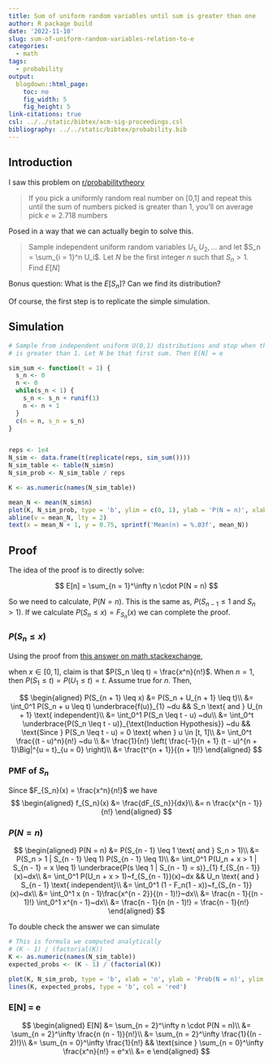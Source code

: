 ```yaml
---
title: Sum of uniform random variables until sum is greater than one
author: R package build
date: '2022-11-10'
slug: sum-of-uniform-random-variables-relation-to-e
categories:
  - math
tags:
  - probability
output:
  blogdown::html_page:
    toc: no
    fig_width: 5
    fig_height: 5
link-citations: true
csl: ../../static/bibtex/acm-sig-proceedings.csl
bibliography: ../../static/bibtex/probability.bib  
---
```


## Introduction

I saw this problem on [r/probabilitytheory](https://www.reddit.com/r/probabilitytheory/comments/rii5n6/simulation_of_eulers_number_oc/)

> If you pick a uniformly random real number on [0,1] and repeat this until the sum of numbers picked is greater than 1, you'll on average pick $e \approx 2.718$ numbers

Posed in a way that we can actually begin to solve this.

> Sample independent uniform random variables $U_1, U_2, \ldots$ and let $S_n = \sum_{i = 1}^n U_i$. Let $N$ be the first integer $n$ such that $S_n > 1$. Find $E[N]$

Bonus question: What is the $E[S_n]$? Can we find its distribution?

Of course, the first step is to replicate the simple simulation.

## Simulation

```r
# Sample from independent uniform U(0,1) distributions and stop when the sum
# is greater than 1. Let N be that first sum. Then E[N] = e

sim_sum <- function(t = 1) {
  s_n <- 0
  n <- 0
  while(s_n < 1) {
    s_n <- s_n + runif(1)
    n <- n + 1
  }
  c(n = n, s_n = s_n)
}


reps <- 1e4
N_sim <- data.frame(t(replicate(reps, sim_sum())))
N_sim_table <- table(N_sim$n)
N_sim_prob <- N_sim_table / reps

K <- as.numeric(names(N_sim_table))

mean_N <- mean(N_sim$n)
plot(K, N_sim_prob, type = 'b', ylim = c(0, 1), ylab = 'P(N = n)', xlab = 'N')
abline(v = mean_N, lty = 2)
text(x = mean_N + 1, y = 0.75, sprintf('Mean(n) = %.03f', mean_N))
```

## Proof

The idea of the proof is to directly solve:

$$
E[n] = \sum_{n = 1}^\infty n \cdot P(N = n)
$$

So we need to calculate, $P(N = n)$.
This is the same as, $P(S_{n - 1} \leq 1 \text{ and } S_n > 1)$.
If we calculate $P(S_n \leq x) = F_{S_n}(x)$ we can complete the proof.

### $P(S_n \leq x)$

Using the proof from [this answer on math.stackexchange](https://math.stackexchange.com/a/1683574/76510),

when $x \in [0,1]$, claim is that $P(S_n \leq t) = \frac{x^n}{n!}$. When $n = 1$, then $P(S_1 \leq t) = P(U_1 \leq t) = t$. Assume true for $n$. Then,

$$
\begin{aligned}
P(S_{n + 1} \leq x) &= P(S_n + U_{n + 1} \leq t)\\
&= \int_0^1 P(S_n + u \leq t) \underbrace{f(u)}_{1} ~du && S_n \text{ and } U_{n + 1} \text{ independent}\\
&=  \int_0^1 P(S_n \leq t - u) ~du\\
&=  \int_0^t \underbrace{P(S_n \leq t - u)}_{\text{Induction Hypothesis}} ~du && \text{Since } P(S_n \leq t - u) = 0 \text{ when } u \in [t, 1]\\
&= \int_0^t \frac{(t - u)^n}{n!} ~du \\
&= \frac{1}{n!} \left( \frac{-1}{n + 1} (t - u)^{n + 1}\Big|^{u = t}_{u = 0} \right)\\
&= \frac{t^{n + 1}}{(n + 1)!}
\end{aligned}
$$

### PMF of $S_n$
Since $F_{S_n}(x) = \frac{x^n}{n!}$ we have
$$
\begin{aligned}
f_{S_n}(x) &= \frac{dF_{S_n}}{dx}\\
&= n \frac{x^{n - 1}}{n!}
\end{aligned}
$$

### $P(N = n)$
$$
\begin{aligned}
P(N = n) &= P(S_{n - 1} \leq 1 \text{ and } S_n > 1)\\
&= P(S_n > 1 | S_{n - 1} \leq 1) P(S_{n - 1} \leq 1)\\
&= \int_0^1 P(U_n + x > 1 | S_{n - 1} = x \leq 1) \underbrace{P(s \leq 1 | S_{n - 1} = s)}_{1} f_{S_{n - 1}}(x)~dx\\
&= \int_0^1 P(U_n + x > 1)~f_{S_{n - 1}}(x)~dx && U_n \text{ and } S_{n - 1} \text{ independent}\\
&= \int_0^1 (1 - F_n(1 - x))~f_{S_{n - 1}}(x)~dx\\
&= \int_0^1 x (n - 1)\frac{x^{n - 2}}{(n - 1)!}~dx\\
&= \frac{n - 1}{(n - 1)!} \int_0^1 x^{n - 1}~dx\\
&= \frac{n - 1}{n (n - 1)!} = \frac{n - 1}{n!}
\end{aligned}
$$

To double check the answer we can simulate
```r
# This is formula we computed analytically
# (K - 1) / (factorial(K))
K <- as.numeric(names(N_sim_table))
expected_probs <- (K - 1) / (factorial(K))

plot(K, N_sim_prob, type = 'b', xlab = 'n', ylab = 'Prob(N = n)', ylim = c(0, 1), yaxp = c(0, 1, 4))
lines(K, expected_probs, type = 'b', col = 'red')
```

### E[N] = e

$$
\begin{aligned}
E[N] &= \sum_{n = 2}^\infty n \cdot P(N = n)\\
&=  \sum_{n = 2}^\infty \frac{n (n - 1)}{n!}\\
&= \sum_{n = 2}^\infty \frac{1}{(n - 2)!}\\
&=  \sum_{n = 0}^\infty \frac{1}{n!} && \text{since } \sum_{n = 0}^\infty \frac{x^n}{n!} = e^x\\
&= e
\end{aligned}
$$
